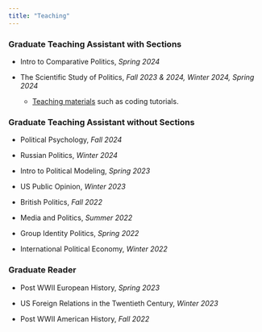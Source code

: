 ```yaml
---
title: "Teaching"
---
```


### **Graduate Teaching Assistant with Sections**

-   Intro to Comparative Politics, *Spring 2024*

-   The Scientific Study of Politics, *Fall 2023 & 2024, Winter 2024, Spring 2024*
      - [Teaching materials](https://github.com/hbdaarstad/POL-051-Teaching-Materials) such as coding tutorials. 

### **Graduate Teaching Assistant without Sections**

-   Political Psychology, *Fall 2024*

-   Russian Politics, *Winter 2024*

-   Intro to Political Modeling, *Spring 2023*

-   US Public Opinion, *Winter 2023*

-   British Politics, *Fall 2022*

-   Media and Politics, *Summer 2022*

-   Group Identity Politics, *Spring 2022*

-   International Political Economy, *Winter 2022*

### **Graduate Reader**

-   Post WWII European History, *Spring 2023*

-   US Foreign Relations in the Twentieth Century, *Winter 2023*

-   Post WWII American History, *Fall 2022*
